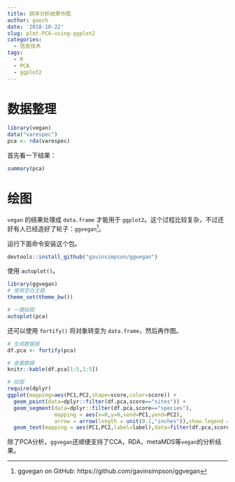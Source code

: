```yaml
---
title: 排序分析结果作图
author: gaoch
date: '2018-10-22'
slug: plot-PCA-using-ggplot2
categories:
  - 信息技术
tags:
  - R
  - PCA
  - ggplot2
---
```


# 数据整理

```r
library(vegan)
data("varespec")
pca <- rda(varespec)
```

首先看一下结果：

```r
summary(pca)
```

# 绘图

`vegan` 的结果处理成 `data.frame` 才能用于 `ggplot2`。这个过程比较复杂，不过还好有人已经造好了轮子：`ggvegan`[^ggvegan]。

运行下面命令安装这个包。

```r
devtools::install_github("gavinsimpson/ggvegan")
```

使用 `autoplot()`。

```r
library(ggvegan)
# 使用空白主题
theme_set(theme_bw())

# 一键绘图
autoplot(pca)

```

还可以使用 `fortify()` 将对象转变为 `data.frame`，然后再作图。

```r
# 生成数据框
df.pca <- fortify(pca)

# 查看数据
knitr::kable(df.pca[1:5,1:5])

# 绘图
require(dplyr)
ggplot(mapping=aes(PC1,PC2,shape=score,color=score)) +
  geom_point(data=dplyr::filter(df.pca,score=="sites")) +
  geom_segment(data=dplyr::filter(df.pca,score=="species"),
               mapping = aes(x=0,y=0,xend=PC1,yend=PC2),
               arrow = arrow(length = unit(0.1,"inches")),show.legend = F) +
  geom_text(mapping = aes(PC1,PC2,label=label),data=filter(df.pca,score=="species"),show.legend = F)
```

除了PCA分析，`ggvegan`还顺便支持了CCA，RDA，metaMDS等`vegan`的分析结果。


[^ggvegan]: ggvegan on GitHub: https://github.com/gavinsimpson/ggvegan
